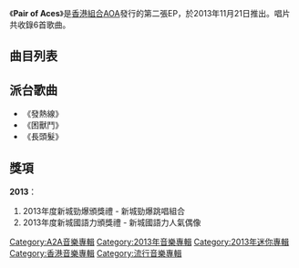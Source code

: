 {{Album infobox |
| Name        = Pair of Aces
| Type        = EP
| Artist      = [[A2A|AOA]]
| Cover       = AOA Pair of Aces.jpg
| Released    = 2013年11月21日
| Recorded    = 2013年
| Genre       = 粵語、國語
| Length      = 21:41
| Label       = [[金牌大風|金牌大風]]
| Last album  = [[AOA_(EP)|AOA]]<br/>（2012年）
| This album  = '''Pair of Aces'''<br/>（2013年）
| Next album  = 
}}

《'''Pair of Aces'''》是[[香港|香港]][[組合|組合]][[A2A|AOA]]發行的第二張EP，於2013年11月21日推出。唱片共收錄6首歌曲。

==曲目列表==
{{tracklist
| headline = 
| total_length = 21:41
| title_width = 16%

| title1 = 困獸鬥
| music1 = [[朱俊傑|朱俊傑]]
| lyrics1 = [[謝天智|謝天智]]
| arranger1 = 朱俊傑
| producer1 = [[伍樂城|伍樂城]]
| longnote1 = 
| length1 = 3:43

| title2 = 冒汗
| music2 = [[張繼聰|張繼聰]]
| lyrics2 = [[陳詠謙|陳詠謙]]
| arranger2 = [[何山_(音樂人)|何山]]<br>[[黃曉暉|黃曉暉]]
| producer2 = 張繼聰<br>何山<br>黃曉暉
| note2 = Featuring [[張繼聰|張繼聰]]
| longnote2 = 
| length2 = 3:30

| title3 = 發熱線
| music3 = [[曾津平|曾津平]]
| lyrics3 = 謝天智<br>[[張楚翹|張楚翹]]<br>伍樂城
| arranger3 = 朱俊傑
| producer3 = 伍樂城
| longnote3 = 
| length3 = 3:24

| title4 = 一直在眼前
| music4 = [[陳恩橄|陳恩橄]]
| lyrics4 = 張楚翹
| arranger4 = 朱俊傑
| producer4 = 伍樂城<br>朱俊傑
| longnote4 = 
| length4 = 3:46

| title5 = 長頭髮
| music5 = 朱俊傑
| lyrics5 = 張楚翹
| arranger5 = 朱俊傑
| producer5 = 伍樂城<br>朱俊傑
| longnote5 = 
| length5 = 3:29

| title6 = Can't get you out of my mind
| music6 = [[鄒文正|鄒文正]]
| lyrics6 = 鄒文正
| arranger6 = [[張家誠|張家誠]]
| producer6 = 張家誠
| note6 = [[鄒文正|鄒文正]]合唱
| longnote6 = 
| length6 = 3:49
}}

==派台歌曲==
*《發熱線》
*《困獸鬥》
*《長頭髮》

== 獎項 ==
'''2013'''：
# 2013年度新城勁爆頒獎禮 - 新城勁爆跳唱組合
# 2013年度新城國語力頒獎禮 - 新城國語力人氣偶像

[[Category:A2A音樂專輯|Category:A2A音樂專輯]]
[[Category:2013年音樂專輯|Category:2013年音樂專輯]]
[[Category:2013年迷你專輯|Category:2013年迷你專輯]]
[[Category:香港音樂專輯|Category:香港音樂專輯]]
[[Category:流行音樂專輯|Category:流行音樂專輯]]